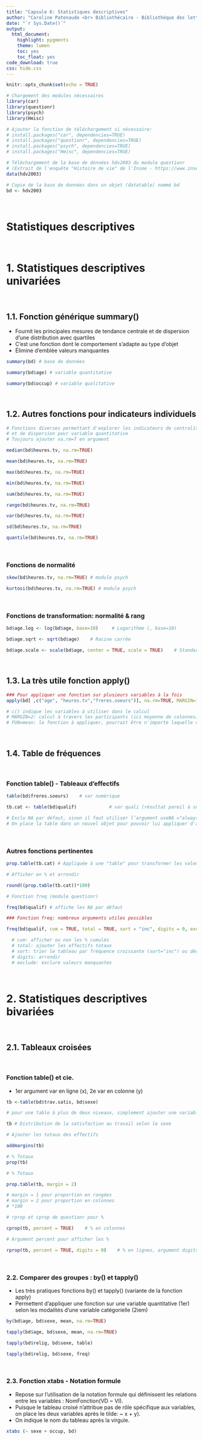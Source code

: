 ```yaml
---
title: "Capsule 6: Statistiques descriptives"
author: "Caroline Patenaude <br> Bibliothécaire - Bibliothèque des lettres et sciences humaines"
date: "`r Sys.Date()`"
output: 
  html_document: 
    highlight: pygments
    theme: lumen
    toc: yes
    toc_float: yes
code_download: true
css: hide.css
---
```


```r
knitr::opts_chunk$set(echo = TRUE)
```

<script src="hideOutput.js"></script>

```r
# Chargement des modules nécessaires
library(car)
library(questionr)
library(psych)
library(Hmisc)

# Ajouter la fonction de téléchargement si nécessaire:
# install.packages("car", dependencies=TRUE)
# install.packages("questionr", dependencies=TRUE)
# install.packages("psych", dependencies=TRUE)
# install.packages("Hmisc", dependencies=TRUE)

# Téléchargement de la base de données hdv2003 du module questionr
# (Extrait de l'enquête "Histoire de vie" de l'Insee - https://www.insee.fr/fr/statistiques/2532244)
data(hdv2003)

# Copie de la base de données dans un objet (datatable) nommé bd
bd <- hdv2003
```

<br>

# Statistiques descriptives
<br>

# 1. Statistiques descriptives univariées

<br>

## 1.1. Fonction générique summary() 
*   Fournit les principales mesures de tendance centrale et de dispersion d’une distribution avec quartiles 
*   C’est une fonction dont le comportement s’adapte au type d’objet
*   Élimine d'emblée valeurs manquantes

<div class="fold o">
```r
summary(bd) # base de données 
```


```r
summary(bd$age) # variable quantitative
```


```r
summary(bd$occup) # variable qualitative
```

<br>

## 1.2. Autres fonctions pour indicateurs individuels

```r
# Fonctions diverses permettant d'explorer les indicateurs de centralité 
# et de dispersion pour variable quantitative
# Toujours ajouter na.rm=T en argument

median(bd$heures.tv, na.rm=TRUE)
```


```r
mean(bd$heures.tv, na.rm=TRUE)
```


```r
max(bd$heures.tv, na.rm=TRUE)
```


```r
min(bd$heures.tv, na.rm=TRUE)
```


```r
sum(bd$heures.tv, na.rm=TRUE)
```


```r
range(bd$heures.tv, na.rm=TRUE)
```


```r
var(bd$heures.tv, na.rm=TRUE)
```


```r
sd(bd$heures.tv, na.rm=TRUE)
```


```r
quantile(bd$heures.tv, na.rm=TRUE)
```

<br>

### Fonctions de normalité

```r
skew(bd$heures.tv, na.rm=TRUE) # module psych
```


```r
kurtosi(bd$heures.tv, na.rm=TRUE) # module psych
```

<br>

### Fonctions de transformation: normalité & rang

```r
bd$age.log <- log(bd$age, base=10)     # Logarithme (, base=10)
```


```r
bd$age.sqrt <- sqrt(bd$age)    # Racine carrée
```


```r
bd$age.scale <- scale(bd$age, center = TRUE, scale = TRUE)    # Standardisation: centrage et réduction (Zscore)
```


<br>

## 1.3. La très utile fonction apply()

```r
### Pour appliquer une fonction sur plusieurs variables à la fois
apply(bd[ ,c("age", "heures.tv","freres.soeurs")], na.rm=TRUE, MARGIN=1, FUN=mean)

# c() indique les variables à utiliser dans le calcul
# MARGIN=2: calcul à travers les participants (ici moyenne de colonnes), =1 est à travers les rangées
# FUN=mean: la fonction à appliquer, pourrait être n'importe laquelle comme somme, variance...
```

<br>

## 1.4. Table de fréquences

<br>

### Fonction table() - Tableaux d'effectifs 

```r
table(bd$freres.soeurs)    # var numérique
```


```r
tb.cat <- table(bd$qualif)            # var quali (résultat pareil à summary())

# Exclu NA par défaut, sinon il faut utiliser l’argument useNA ="always" ou "ifany"
# On place la table dans un nouvel objet pour pouvoir lui appliquer d'autres opérations
```


<br>

### Autres fonctions pertinentes

```r
prop.table(tb.cat) # Appliquée à une "table" pour transformer les valeurs en proportions
```

```r
# Afficher en % et arrondir

round((prop.table(tb.cat))*100) 
```


```r
# Fonction freq (module questionr)

freq(bd$qualif) # affiche les NA par défaut
```


```r
### Fonction freq: nombreux arguments utiles possibles

freq(bd$qualif, cum = TRUE, total = TRUE, sort = "inc", digits = 0, exclude = NA)

  # cum: afficher ou non les % cumulés
  # total: ajouter les effectifs totaux
  # sort: trier le tableau par fréquence croissante (sort="inc") ou décroissante (sort="dec")
  # digits: arrondir
  # exclude: exclure valeurs manquantes
```

<br>

# 2. Statistiques descriptives bivariées

<br>

## 2.1. Tableaux croisées

<br>

### Fonction table() et cie.
*   1er argument var en ligne (x), 2e var en colonne (y)

```r
tb <-table(bd$trav.satis, bd$sexe) 

# pour une table à plus de deux niveaux, simplement ajouter une variable additionnelle
```


```r
tb # Distribution de la satisfaction au travail selon le sexe
```

```r
# Ajouter les totaux des effectifs

addmargins(tb)    
```


```r
# % Totaux 
prop(tb)      
```


```r
# % Totaux

prop.table(tb, margin = 2)    

# margin = 1 pour proportion en rangées
# margin = 2 pour proportion en colonnes
# *100
```


```r
# rprop et cprop de questionr pour %

cprop(tb, percent = TRUE)    # % en colonnes

# Argument percent pour afficher les %
```

```r
rprop(tb, percent = TRUE, digits = 0)    # % en lignes, argument digits pour arrondir
```


<br>


### 2.2. Comparer des groupes : by() et tapply() 

*   Les très pratiques fonctions by() et tapply() (variante de la fonction apply)
*   Permettent d'appliquer une fonction sur une variable quantitative (1er) selon les modalités d'une variable catégorielle (2iem)

```r
by(bd$age, bd$sexe, mean, na.rm=TRUE)
```

```r
tapply(bd$age, bd$sexe, mean, na.rm=TRUE)
```

```r
tapply(bd$relig, bd$sexe, table) 
```

```r
tapply(bd$relig, bd$sexe, freq)
```

<br>

### 2.3. Fonction xtabs - Notation formule

* Repose sur l'utilisation de la notation formule qui définissent les relations entre les variables : NomFonction(VD ~ VI).
* Puisque le tableau croisé n'attribue pas de rôle spécifique aux variables, on place les deux variables après le tilde: ~ x + y).
* On indique le nom du tableau après la virgule.

```r
xtabs (~ sexe + occup, bd)
```

</div>